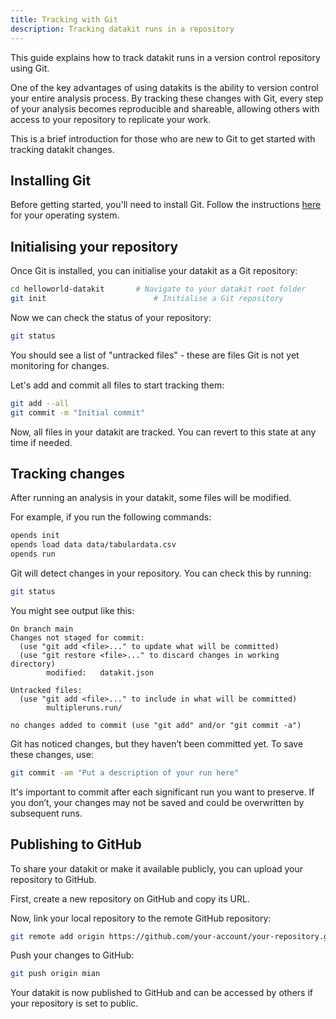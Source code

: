 ```yaml
---
title: Tracking with Git
description: Tracking datakit runs in a repository
---
```



This guide explains how to track datakit runs in a version control repository
using Git.

One of the key advantages of using datakits is the ability to version control
your entire analysis process. By tracking these changes with Git, every step of
your analysis becomes reproducible and shareable, allowing others with access to
your repository to replicate your work.

This is a brief introduction for those who are new to Git to get started with
tracking datakit changes.

## Installing Git

Before getting started, you'll need to install Git. Follow the instructions
[here](https://github.com/git-guides/install-git) for your operating system.

## Initialising your repository

Once Git is installed, you can initialise your datakit as a Git repository:

```bash
cd helloworld-datakit       # Navigate to your datakit root folder
git init                        # Initialise a Git repository
```

Now we can check the status of your repository:

```bash
git status
```

You should see a list of "untracked files" - these are files Git is not yet
monitoring for changes.

Let's add and commit all files to start tracking them:

```bash
git add --all
git commit -m "Initial commit"
```

Now, all files in your datakit are tracked. You can revert to this state at any
time if needed.

## Tracking changes

After running an analysis in your datakit, some files will be modified.

For example, if you run the following commands:

```bash
opends init
opends load data data/tabulardata.csv
opends run
```

Git will detect changes in your repository. You can check this by running:

```bash
git status
```

You might see output like this:

```
On branch main
Changes not staged for commit:
  (use "git add <file>..." to update what will be committed)
  (use "git restore <file>..." to discard changes in working directory)
        modified:   datakit.json

Untracked files:
  (use "git add <file>..." to include in what will be committed)
        multipleruns.run/

no changes added to commit (use "git add" and/or "git commit -a")
```

Git has noticed changes, but they haven’t been committed yet. To save these
changes, use:

```bash
git commit -am "Put a description of your run here"
```

It's important to commit after each significant run you want to preserve. If you
don’t, your changes may not be saved and could be overwritten by subsequent
runs.

## Publishing to GitHub

To share your datakit or make it available publicly, you can upload your
repository to GitHub.

First, create a new repository on GitHub and copy its URL.

Now, link your local repository to the remote GitHub repository:

```bash
git remote add origin https://github.com/your-account/your-repository.git
```

Push your changes to GitHub:

```bash
git push origin mian
```

Your datakit is now published to GitHub and can be accessed by others if your
repository is set to public.
